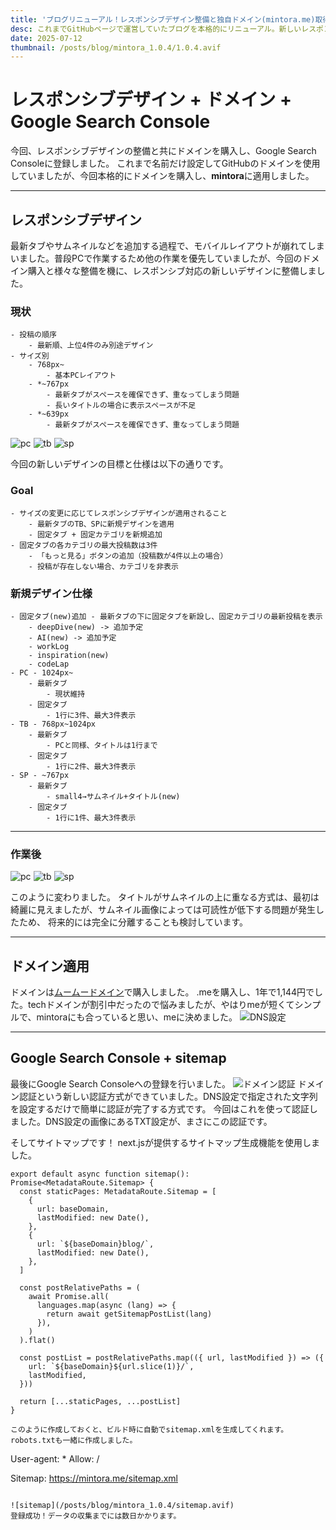 ```yaml
---
title: 'ブログリニューアル！レスポンシブデザイン整備と独自ドメイン(mintora.me)取得'
desc: これまでGitHubページで運営していたブログを本格的にリニューアル。新しいレスポンシブデザインの導入、mintora.meドメインの取得、そしてGoogleにブログを認識させるための初期設定まで、一連の過程を共有します。
date: 2025-07-12
thumbnail: /posts/blog/mintora_1.0.4/1.0.4.avif
---
```


<h1>レスポンシブデザイン + ドメイン + Google Search Console</h1>

今回、レスポンシブデザインの整備と共にドメインを購入し、Google Search Consoleに登録しました。
これまで名前だけ設定してGitHubのドメインを使用していましたが、今回本格的にドメインを購入し、**mintora**に適用しました。

---

## レスポンシブデザイン
最新タブやサムネイルなどを追加する過程で、モバイルレイアウトが崩れてしまいました。普段PCで作業するため他の作業を優先していましたが、今回のドメイン購入と様々な整備を機に、レスポンシブ対応の新しいデザインに整備しました。

### 現状
	- 投稿の順序
		- 最新順、上位4件のみ別途デザイン
	- サイズ別
		- 768px~
			- 基本PCレイアウト
		- *~767px
			- 最新タブがスペースを確保できず、重なってしまう問題
			- 長いタイトルの場合に表示スペースが不足
		- *~639px
			- 最新タブがスペースを確保できず、重なってしまう問題

![pc](/posts/blog/mintora_1.0.4/pc_ja.avif)
![tb](/posts/blog/mintora_1.0.4/tb_ja.avif)
![sp](/posts/blog/mintora_1.0.4/sp_ja.avif)

今回の新しいデザインの目標と仕様は以下の通りです。
### Goal
	- サイズの変更に応じてレスポンシブデザインが適用されること
		- 最新タブのTB、SPに新規デザインを適用
		- 固定タブ + 固定カテゴリを新規追加
	- 固定タブの各カテゴリの最大投稿数は3件
		- 「もっと見る」ボタンの追加（投稿数が4件以上の場合）
		- 投稿が存在しない場合、カテゴリを非表示

### 新規デザイン仕様
	- 固定タブ(new)追加 - 最新タブの下に固定タブを新設し、固定カテゴリの最新投稿を表示
		- deepDive(new) -> 追加予定
		- AI(new) -> 追加予定
		- workLog
		- inspiration(new)
		- codeLap
	- PC - 1024px~
		- 最新タブ
			- 現状維持
		- 固定タブ
			- 1行に3件、最大3件表示
	- TB - 768px~1024px
		- 最新タブ
			- PCと同様、タイトルは1行まで
		- 固定タブ
			- 1行に2件、最大3件表示
	- SP - ~767px
		- 最新タブ
			- small4→サムネイル+タイトル(new)
		- 固定タブ
			- 1行に1件、最大3件表示
---
### 作業後
![pc](/posts/blog/mintora_1.0.4/pc_ja_new.avif)
![tb](/posts/blog/mintora_1.0.4/tb_ja_new.avif)
![sp](/posts/blog/mintora_1.0.4/sp_ja_new.avif)

このように変わりました。
タイトルがサムネイルの上に重なる方式は、最初は綺麗に見えましたが、サムネイル画像によっては可読性が低下する問題が発生したため、
将来的には完全に分離することも検討しています。

---

## ドメイン適用
ドメインは[ムームードメイン](https://muumuu-domain.com/)で購入しました。
.meを購入し、1年で1,144円でした。techドメインが割引中だったので悩みましたが、やはりmeが短くてシンプルで、mintoraにも合っていると思い、meに決めました。
![DNS設定](/posts/blog/mintora_1.0.4/muumuu.avif)

---

## Google Search Console + sitemap
最後にGoogle Search Consoleへの登録を行いました。
![ドメイン認証](/posts/blog/mintora_1.0.4/searchConsole_ja.avif)
ドメイン認証という新しい認証方式ができていました。DNS設定で指定された文字列を設定するだけで簡単に認証が完了する方式です。
今回はこれを使って認証しました。DNS設定の画像にあるTXT設定が、まさにこの認証です。

そしてサイトマップです！ next.jsが提供するサイトマップ生成機能を使用しました。

```
export default async function sitemap(): Promise<MetadataRoute.Sitemap> {
  const staticPages: MetadataRoute.Sitemap = [
    {
      url: baseDomain,
      lastModified: new Date(),
    },
    {
      url: `${baseDomain}blog/`,
      lastModified: new Date(),
    },
  ]

  const postRelativePaths = (
    await Promise.all(
      languages.map(async (lang) => {
        return await getSitemapPostList(lang)
      }),
    )
  ).flat()

  const postList = postRelativePaths.map(({ url, lastModified }) => ({
    url: `${baseDomain}${url.slice(1)}/`,
    lastModified,
  }))

  return [...staticPages, ...postList]
}

このように作成しておくと、ビルド時に自動でsitemap.xmlを生成してくれます。
robots.txtも一緒に作成しました。

```
User-agent: *
Allow: /

Sitemap: https://mintora.me/sitemap.xml
```

![sitemap](/posts/blog/mintora_1.0.4/sitemap.avif)
登録成功！データの収集までには数日かかります。